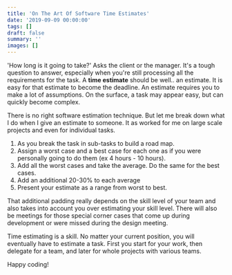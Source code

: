 ```yaml
---
title: 'On The Art Of Software Time Estimates'
date: '2019-09-09 00:00:00'
tags: []
draft: false
summary: ''
images: []
---
```


'How long is it going to take?' Asks the client or the manager. It's a tough question to answer, especially when you're still processing all the requirements for the task. A **time estimate** should be well.. an estimate. It is easy for that estimate to become the deadline. An estimate requires you to make a lot of assumptions. On the surface, a task may appear easy, but can quickly become complex.

There is no right software estimation technique. But let me break down what I do when I give an estimate to someone. It as worked for me on large scale projects and even for individual tasks.

1. As you break the task in sub-tasks to build a road map. 
2. Assign a worst case and a best case for each one as if you were personally going to do them (ex 4 hours - 10 hours). 
3. Add all the worst cases and take the average. Do the same for the best cases. 
4. Add an additional 20-30% to each average
5. Present your estimate as a range from worst to best. 

That additional padding really depends on the skill level of your team and also takes into account you over estimating your skill level. There will also be meetings for those special corner cases that come up during development or were missed during the design meeting. 

Time estimating is a skill. No matter your current position, you will eventually have to estimate a task. First you start for your work, then delegate for a team, and later for whole projects with various teams.

Happy coding! 